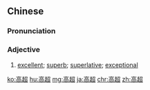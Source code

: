==Chinese==
{{zh-forms}}

===Pronunciation===
{{zh-pron
|m=gāochāo
|c=gou1 ciu1
|mn=ko-chhiau
|cat=a
}}

===Adjective===
{{zh-adj}}

# [[excellent]]; [[superb]]; [[superlative]]; [[exceptional]]

{{zh-cat|Advanced}}

[[ko:高超]]
[[hu:高超]]
[[mg:高超]]
[[ja:高超]]
[[chr:高超]]
[[zh:高超]]